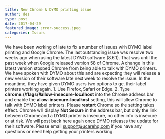 ```yaml
---
title: New Chrome & DYMO printing issue
author: des
type: post
date: 2017-04-29
featured_image: error-success.jpeg
categories: Issues
---
```


We have been working of late to fix a number of issues with DYMO label printing and Google Chrome. The last outstanding issue was resolve two weeks ago when using the latest DYMO software (8.6.1). That was until the past week when Google released version 58 of Chrome. A change in this latest version stopped Chrome from being able to talk with DYMO printers. We have spoken with DYMO about this and are expecting they will release a new version of their software late next week to resolve the issue. In the meantime, they have given DYMO users two options to get their label printers working again. 1. Use Firefox, Safari or Edge. 2. Type **chrome://flags/#allow-insecure-localhost** into the Chrome address bar and enable the **allow-insecure-localhost** setting, this will allow Chrome to talk with DYMO label printers. Please **restart** Chrome so the setting takes effect. Chrome will display **Not Secure** in the address bar, but only the link between Chrome and a DYMO printer is insecure, no other info is insecure or at risk. We will post back here again once DYMO releases the update for their software. Please email support@ucarehq.com if you have any questions or need help getting your printers working.
